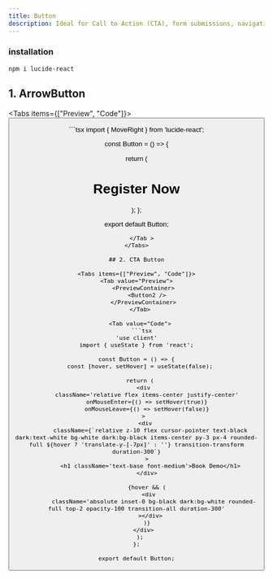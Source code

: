 ```yaml
---
title: Button
description: Ideal for Call to Action (CTA), form submissions, navigation, modals, and triggering interactive actions
---
```



### installation 

```tsx
npm i lucide-react 
```

## 1. ArrowButton

<Tabs items={["Preview", "Code"]}>
<Tab value="Preview">
    <PreviewContainer>
      <Button />
    </PreviewContainer>
  </Tab>

   <Tab value="Code"> 
   ```tsx
import { MoveRight } from 'lucide-react';

const Button = () => {


  return (
    <div
      className='flex gap-2 cursor-pointer text-white items-center py-2 pr-2 pl-4 bg-[#F15024] rounded-full' >
      <h1 className='text-base font-medium'>Register Now</h1>
      <div className='p-2 rounded-full bg-white '>
          <MoveRight color='#F15024' />
      </div>
    </div>
  );
};

export default Button; 
```
   </Tab >
</Tabs>

## 2. CTA Button

<Tabs items={["Preview", "Code"]}>
<Tab value="Preview">
    <PreviewContainer>
      <Button2 />
    </PreviewContainer>
  </Tab>

   <Tab value="Code"> 
   ```tsx
'use client'
import { useState } from 'react';

const Button = () => {
  const [hover, setHover] = useState(false);

  return (
    <div
      className='relative flex items-center justify-center'
      onMouseEnter={() => setHover(true)}
      onMouseLeave={() => setHover(false)}
    >
      <div 
        className={`relative z-10 flex cursor-pointer text-black dark:text-white bg-white dark:bg-black items-center py-3 px-4 rounded-full ${hover ? 'translate-y-[-7px]' : ''} transition-transform duration-300`}
      >
        <h1 className='text-base font-medium'>Book Demo</h1>
      </div>
      
      {hover && (
        <div 
          className='absolute inset-0 bg-black dark:bg-white rounded-full top-2 opacity-100 transition-all duration-300'
        ></div>
      )}
    </div>
  );
};

export default Button;
```
   </Tab >
</Tabs>







